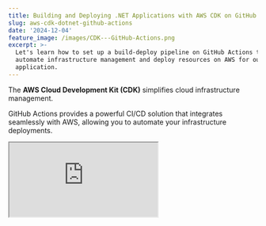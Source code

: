 ```yaml
---
title: Building and Deploying .NET Applications with AWS CDK on GitHub Actions
slug: aws-cdk-dotnet-github-actions
date: '2024-12-04'
feature_image: /images/CDK---GitHub-Actions.png
excerpt: >-
  Let's learn how to set up a build-deploy pipeline on GitHub Actions to
  automate infrastructure management and deploy resources on AWS for our .NET
  application.
---
```

The **AWS Cloud Development Kit (CDK)** simplifies cloud infrastructure management.

GitHub Actions provides a powerful CI/CD solution that integrates seamlessly with AWS, allowing you to automate your infrastructure deployments.

<iframe src="https://www.youtube.com/embed/IvxWDFb-fSs?feature=oembed" />

In this post, let's explore how to set up a build-deploy pipeline to automatically create resources and deploy your .NET application to AWS using GitHub Actions.

Thanks to AWS for sponsoring this post in my .[NET on AWS Series](/blog/tag/aws/)

## Setting Up GitHub Actions File

If you are to GitHub Actions, use the [Quickstart guide](https://docs.github.com/en/actions/writing-workflows/quickstart) to get up to speed.

The GitHub Actions workflow files should be located in the `.github/workflows` directory at the root of your repository.

So, let's add a [new file](https://github.com/rahulpnath/aws-cdk-github-actions/tree/main/.github/workflows) to get started.

### Authoring GitHub Actions File in VSCode

You can author the actions file in the web browser or from your IDE/Editor.

I prefer to use the VSCode editor for this.

[The GitHub Actions extension](https://marketplace.visualstudio.com/items?itemName=GitHub.vscode-github-actions) lets you manage your workflows, view the workflow run history, and help authoring workflows.

![](/images/image-1.png)

GitHub Actions VS Code extension helps manage workflows, manage secrets, provides IntelliSense etc making it easy to author workflows from the editor.

The extension provides intellisense support based on the action you are editing, which makes it extremely easy to author workflows from the editor.

You can also CTRL + click on the `uses` action to navigate to the GitHub repository and look up the required documentation.

## Deploying .NET Application using CDK to AWS

Let's now create the workflow file to deploy our application.

My [sample application](https://github.com/rahulpnath/aws-cdk-github-actions/tree/main/src) has an ASP NET Web API and a worker service, which I want to host on AWS Lambda Function.

You can find more details on the CDK code to create the resources in the article below.

<PostCard 
  title="AWS CDK For The .NET Developer"
  description="AWS CDK simplifies Cloud Infrastructure management. CDK lets you define AWS resources using first-class programming concepts. It translates your code into AWS CloudFormation templates, which can be used to provision AWS resources for your application. Let’s get started using .NET and C#."
  slug="aws-cdk-dotnet/"
  image="/images/AWS-CDK-2.png"
/>

This post will focus on the GitHub Actions workflow side to set up the pipeline to run and deploy our .NET application.

This GitHub Actions workflow, named **"Weather Data Service"**, triggers on every push to the `main` branch.

```yml
name: Weather Data Service

on:
  push:
    branches:
      - main

jobs:
  build_and_deploy:
    runs-on: ubuntu-latest
    permissions:
      contents: read
```

It defines a single job, `build_and_deploy`which runs on an Ubuntu environment with read-only permissions for repository contents.

Let's now add the different steps required to build, package and deploy our .NET application to AWS.

### Setting Up Required Tools For .NET and AWS CDK

Let's first set up the environment running the build action for deploying .NET applications to AWS. It ensures the necessary tools and configurations are in place for building, deploying, and managing infrastructure.

-   Check out the repository
-   Sets up .NET SDK 8 and installs Amazon Lambda .NET tools
-   Sets up Node.js and installs AWS CDK

```yml
- name: Checkout Repo
  uses: actions/checkout@v4

- name: Set up .NET
  uses: actions/setup-dotnet@v4
  with:
    dotnet-version: 8

- name: Install AWS Lambda Tools
  run: dotnet tool install -g Amazon.Lambda.Tools

- name: Setup Node.js
  uses: actions/setup-node@v4
  with:
    node-version: "20"

- name: Install AWS CDK
  run: npm install -g aws-cdk

```

### Packaging .NET Application for Deployment

To deploy our application we first need to package it into deployable artifacts.

Since for this application, I am deploying the `WeatherForecast.Api` and the `WeatherForecast.Service` as Lambda functions, I use the [dotnet lambda tool](https://docs.aws.amazon.com/lambda/latest/dg/csharp-package-cli.html) to package them as zip files.

```yml
- name: Package API
  run: |
    dotnet lambda package --project-location ./src/WeatherForecast.Api \
    --configuration Release \
    --framework net8.0 \
    --output-package artifacts/api.zip

- name: Package API
  run: |
    dotnet lambda package --project-location ./src/WeatherForecast.Service \
    --configuration Release \
    --framework net8.0 \
    --output-package artifacts/service.zip

```

The above steps generate two artifacts in the artifacts directory in the root of the directory - `api.zip` and `service.zip`

### Configure AWS Credentials

The [aws-actions/configure-aws-credentials](https://github.com/aws-actions/configure-aws-credentials) action helps configure your AWS credentials and region environment variables for use in other GitHub Actions.

It requires the Access Key, Secret, and the region to connect to.

⚠️

__Do not commit sensitive information/keys in your source code.__

Since the keys are sensitive it's best to use [GitHub Secrets](https://docs.github.com/en/actions/security-for-github-actions/security-guides/using-secrets-in-github-actions), to manage them.

```yml
- name: Configure AWS Credentials
  uses: aws-actions/configure-aws-credentials@v4
  with:
    aws-access-key-id: ${{secrets.AWS_ACCESS_KEY_ID}}
    aws-secret-access-key: ${{secrets.AWS_SECRET_ACCESS_KEY}}
    aws-region: "ap-southeast-2"

```

You can configure the GitHub Secrets for your repository under Settings → Secrets and variables → Actions and add a new repository secret (as shown below)

![](/images/image.png)

GitHub Secrets to manage sensitive keys like the AWS Secret and access key

### Run AWS CDK Deploy From GitHub Actions

Our repository is a CDK project and contains the `cdk.json` file at the root of the repository. So we can run our cdk commands from there.

Ensure your AWS account is bootstrapped and ready to use with AWS CDK.

<PostCard 
  title="AWS CDK For The .NET Developer"
  description="AWS CDK simplifies Cloud Infrastructure management. CDK lets you define AWS resources using first-class programming concepts. It translates your code into AWS CloudFormation templates, which can be used to provision AWS resources for your application. Let’s get started using .NET and C#."
  slug="aws-cdk-dotnet/"
  image="/images/AWS-CDK-1.png"
/>

To deploy the application, all we need to do is run the `cdk deploy` command

```yml
- name: CDK Deploy
  run: cdk deploy --all --require-approval never

```

Ensure that the `requie-approval` is turned off so that it does not prompt for approval from the user to deploy the stack.

Our CDK code looks for the deploy package from the artifacts folder, as shown below.

```csharp
/ Lambda Function To Process SQS
var weatherLambdaFunction = new Function(this, "WeatherDataProcessor", new FunctionProps {
  FunctionName = "weather-data-processor",
    Runtime = Runtime.DOTNET_8,
    Handler = "WeatherForecast.Service::WeatherForecast.Service.Function::FunctionHandler",
    Code = Code.FromAsset("./artifacts/service.zip")
    ...
    }
});
```

Since our previous steps have generated the artifacts files, the CDK code automatically picks these up and deploys to the respective AWS resources.

If the resource does not exist or has been modified, those changes are also performed.

